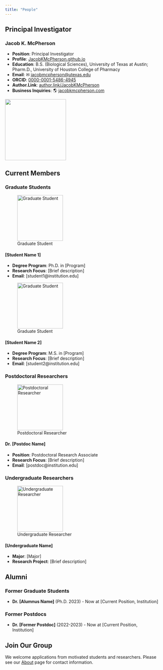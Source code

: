 ```yaml
---
title: "People"
---
```


<!-- # Group Members -->

## Principal Investigator
### Jacob K. McPherson
::: {.grid}
::: {.g-col-6}
-   **Position**: Principal Investigator
-   **Profile**: [JacobKMcPherson.github.io](https://jacobkmcpherson.github.io)
-   **Education**: B.S. (Biological Sciences), University of Texas at Austin; Pharm.D., University of Houston College of Pharmacy
-   **Email**: ✉ [jacobmcpherson\@utexas.edu](mailto:jacobmcpherson@utexas.edu)
-   **ORCID**: [0000-0001-5486-4945](https://orcid.org/0000-0001-5486-4945)
-   **Author.Link**: [author.link/JacobKMcPherson](https://author.link/JacobKMcPherson)
-   **Business Inquiries**: 🌎 [jacobkmcpherson.com](https://www.jacobkmcpherson.com)
:::

::: {.g-col-6}
![](https://jacobkmcpherson.github.io/profile.svg){.img-fluid width="200"}
:::
:::

## Current Members

### Graduate Students

![Graduate Student](images/placeholder-graduate.svg){.img-fluid width="150"}

#### \[Student Name 1\]

-   **Degree Program**: Ph.D. in \[Program\]
-   **Research Focus**: \[Brief description\]
-   **Email**: \[student1\@institution.edu\]

![Graduate Student](images/placeholder-graduate.svg){.img-fluid width="150"}

#### \[Student Name 2\]

-   **Degree Program**: M.S. in \[Program\]
-   **Research Focus**: \[Brief description\]
-   **Email**: \[student2\@institution.edu\]

### Postdoctoral Researchers

![Postdoctoral Researcher](images/placeholder-postdoc.svg){.img-fluid width="150"}

#### Dr. \[Postdoc Name\]

-   **Position**: Postdoctoral Research Associate
-   **Research Focus**: \[Brief description\]
-   **Email**: \[postdoc\@institution.edu\]

### Undergraduate Researchers

![Undergraduate Researcher](images/placeholder-undergraduate.svg){.img-fluid width="150"}

#### \[Undergraduate Name\]

-   **Major**: \[Major\]
-   **Research Project**: \[Brief description\]

## Alumni

### Former Graduate Students

-   **Dr. \[Alumnus Name\]** (Ph.D. 2023) - Now at \[Current Position, Institution\]

### Former Postdocs

-   **Dr. \[Former Postdoc\]** (2022-2023) - Now at \[Current Position, Institution\]

## Join Our Group

We welcome applications from motivated students and researchers. Please see our [About](about.qmd) page for contact information.
